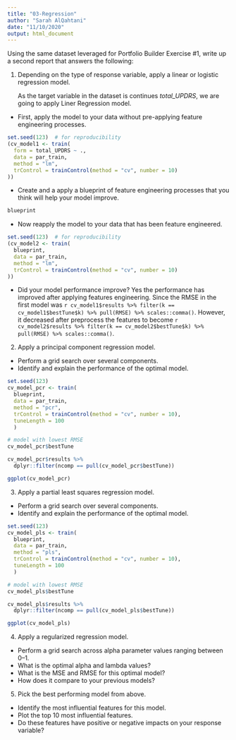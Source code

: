 ```yaml
---
title: "03-Regression"
author: "Sarah AlQahtani"
date: "11/10/2020"
output: html_document
---
```

Using the same dataset leveraged for Portfolio Builder Exercise #1, write up a second report that answers the following:

1. Depending on the type of response variable, apply a linear or logistic regression model.

   As the target variable in the dataset is continues _total_UPDRS_, we are going to apply Liner Regression model.

 - First, apply the model to your data without pre-applying feature engineering processes.
```r
set.seed(123)  # for reproducibility
(cv_model1 <- train(
  form = total_UPDRS ~ ., 
  data = par_train, 
  method = "lm",
  trControl = trainControl(method = "cv", number = 10)
))
```
 
 - Create and a apply a blueprint of feature engineering processes that you think will help your model improve.
```r
blueprint
```
 
 - Now reapply the model to your data that has been feature engineered.
```r
set.seed(123)  # for reproducibility
(cv_model2 <- train(
  blueprint, 
  data = par_train, 
  method = "lm",
  trControl = trainControl(method = "cv", number = 10)
))
```
 - Did your model performance improve?
  Yes the performance has improved after applying features engineering. Since the RMSE in the first model was `r cv_model1$results %>% filter(k == cv_model1$bestTune$k) %>% pull(RMSE) %>% scales::comma()`. However, it decreased after preprocess the features to become `r cv_model2$results %>% filter(k == cv_model2$bestTune$k) %>% pull(RMSE) %>% scales::comma()`. 
2. Apply a principal component regression model.
 - Perform a grid search over several components.
 - Identify and explain the performance of the optimal model.
```r
set.seed(123)
cv_model_pcr <- train(
  blueprint, 
  data = par_train, 
  method = "pcr",
  trControl = trainControl(method = "cv", number = 10),
  tuneLength = 100
  )

# model with lowest RMSE
cv_model_pcr$bestTune
```
```r
cv_model_pcr$results %>%
  dplyr::filter(ncomp == pull(cv_model_pcr$bestTune))
```
```r
ggplot(cv_model_pcr)
```
 
3. Apply a partial least squares regression model.
 - Perform a grid search over several components.
 - Identify and explain the performance of the optimal model.
```r
set.seed(123)
cv_model_pls <- train(
  blueprint, 
  data = par_train, 
  method = "pls",
  trControl = trainControl(method = "cv", number = 10),
  tuneLength = 100
  )

# model with lowest RMSE
cv_model_pls$bestTune
```
```r
cv_model_pls$results %>%
  dplyr::filter(ncomp == pull(cv_model_pls$bestTune))
```
```r
ggplot(cv_model_pls)

```
 
4. Apply a regularized regression model.

 - Perform a grid search across alpha parameter values ranging between 0–1.
 - What is the optimal alpha and lambda values?
 - What is the MSE and RMSE for this optimal model?
 - How does it compare to your previous models?
5. Pick the best performing model from above.
 - Identify the most influential features for this model.
 - Plot the top 10 most influential features.
 - Do these features have positive or negative impacts on your response variable?
